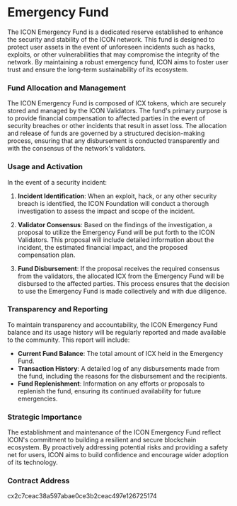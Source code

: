
# Emergency Fund

The ICON Emergency Fund is a dedicated reserve established to enhance the security and stability of the ICON network. This fund is designed to protect user assets in the event of unforeseen incidents such as hacks, exploits, or other vulnerabilities that may compromise the integrity of the network. By maintaining a robust emergency fund, ICON aims to foster user trust and ensure the long-term sustainability of its ecosystem.
<EmergencyFundComponent />

### Fund Allocation and Management

The ICON Emergency Fund is composed of ICX tokens, which are securely stored and managed by the ICON Validators. The fund's primary purpose is to provide financial compensation to affected parties in the event of security breaches or other incidents that result in asset loss. The allocation and release of funds are governed by a structured decision-making process, ensuring that any disbursement is conducted transparently and with the consensus of the network's validators.

### Usage and Activation

In the event of a security incident:

1. **Incident Identification**: When an exploit, hack, or any other security breach is identified, the ICON Foundation will conduct a thorough investigation to assess the impact and scope of the incident.
   
2. **Validator Consensus**: Based on the findings of the investigation, a proposal to utilize the Emergency Fund will be put forth to the ICON Validators. This proposal will include detailed information about the incident, the estimated financial impact, and the proposed compensation plan.
   
3. **Fund Disbursement**: If the proposal receives the required consensus from the validators, the allocated ICX from the Emergency Fund will be disbursed to the affected parties. This process ensures that the decision to use the Emergency Fund is made collectively and with due diligence.

### Transparency and Reporting

To maintain transparency and accountability, the ICON Emergency Fund balance and its usage history will be regularly reported and made available to the community. This report will include:

- **Current Fund Balance**: The total amount of ICX held in the Emergency Fund.
- **Transaction History**: A detailed log of any disbursements made from the fund, including the reasons for the disbursement and the recipients.
- **Fund Replenishment**: Information on any efforts or proposals to replenish the fund, ensuring its continued availability for future emergencies.

### Strategic Importance

The establishment and maintenance of the ICON Emergency Fund reflect ICON's commitment to building a resilient and secure blockchain ecosystem. By proactively addressing potential risks and providing a safety net for users, ICON aims to build confidence and encourage wider adoption of its technology.

### Contract Address

cx2c7ceac38a597abae0ce3b2ceac497e126725174
